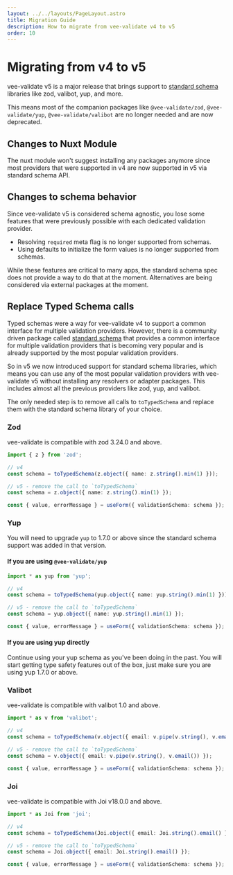 ```yaml
---
layout: ../../layouts/PageLayout.astro
title: Migration Guide
description: How to migrate from vee-validate v4 to v5
order: 10
---
```


# Migrating from v4 to v5

vee-validate v5 is a major release that brings support to [standard schema](https://standardschema.dev/) libraries like zod, valibot, yup, and more.

This means most of the companion packages like `@vee-validate/zod`, `@vee-validate/yup`, `@vee-validate/valibot` are no longer needed and are now deprecated.

## Changes to Nuxt Module

The nuxt module won't suggest installing any packages anymore since most providers that were supported in v4 are now supported in v5 via standard schema API.

## Changes to schema behavior

Since vee-validate v5 is considered schema agnostic, you lose some features that were previously possible with each dedicated validation provider.

- Resolving `required` meta flag is no longer supported from schemas.
- Using defaults to initialize the form values is no longer supported from schemas.

While these features are critical to many apps, the standard schema spec does not provide a way to do that at the moment. Alternatives are being considered via external packages at the moment.

## Replace Typed Schema calls

Typed schemas were a way for vee-validate v4 to support a common interface for multiple validation providers. However, there is a community driven package called [standard schema](https://standardschema.dev/) that provides a common interface for multiple validation providers that is becoming very popular and is already supported by the most popular validation providers.

So in v5 we now introduced support for standard schema libraries, which means you can use any of the most popular validation providers with vee-validate v5 without installing any resolvers or adapter packages. This includes almost all the previous providers like zod, yup, and valibot.

The only needed step is to remove all calls to `toTypedSchema` and replace them with the standard schema library of your choice.

### Zod

vee-validate is compatible with zod 3.24.0 and above.

```ts
import { z } from 'zod';

// v4
const schema = toTypedSchema(z.object({ name: z.string().min(1) }));

// v5 - remove the call to `toTypedSchema`
const schema = z.object({ name: z.string().min(1) });

const { value, errorMessage } = useForm({ validationSchema: schema });
```

### Yup

You will need to upgrade `yup` to 1.7.0 or above since the standard schema support was added in that version.

#### If you are using `@vee-validate/yup`

```ts
import * as yup from 'yup';

// v4
const schema = toTypedSchema(yup.object({ name: yup.string().min(1) }));

// v5 - remove the call to `toTypedSchema`
const schema = yup.object({ name: yup.string().min(1) });

const { value, errorMessage } = useForm({ validationSchema: schema });
```

#### If you are using yup directly

Continue using your yup schema as you've been doing in the past. You will start getting type safety features out of the box, just make sure you are using yup 1.7.0 or above.

### Valibot

vee-validate is compatible with valibot 1.0 and above.

```ts
import * as v from 'valibot';

// v4
const schema = toTypedSchema(v.object({ email: v.pipe(v.string(), v.email()) }));

// v5 - remove the call to `toTypedSchema`
const schema = v.object({ email: v.pipe(v.string(), v.email()) });

const { value, errorMessage } = useForm({ validationSchema: schema });
```

### Joi

vee-validate is compatible with Joi v18.0.0 and above.

```ts
import * as Joi from 'joi';

// v4
const schema = toTypedSchema(Joi.object({ email: Joi.string().email() }));

// v5 - remove the call to `toTypedSchema`
const schema = Joi.object({ email: Joi.string().email() });

const { value, errorMessage } = useForm({ validationSchema: schema });
```
